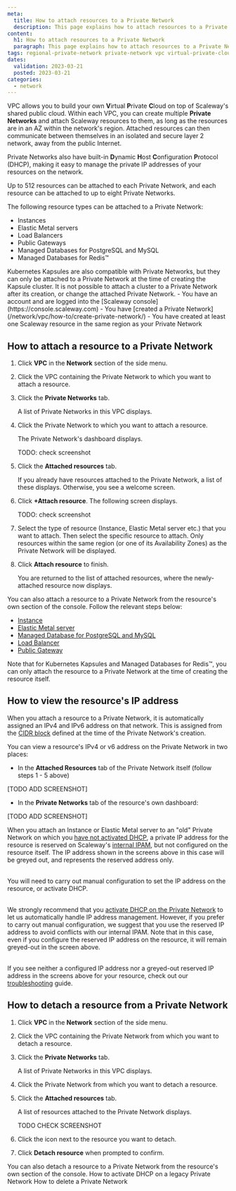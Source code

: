 ```yaml
---
meta:
  title: How to attach resources to a Private Network
  description: This page explains how to attach resources to a Private Network in a Scaleway VPC
content:
  h1: How to attach resources to a Private Network
  paragraph: This page explains how to attach resources to a Private Network in a Scaleway VPC
tags: regional-private-network private-network vpc virtual-private-cloud attach detach resources regional
dates:
  validation: 2023-03-21
  posted: 2023-03-21
categories:
  - network
---
```



VPC allows you to build your own **V**irtual **P**rivate **C**loud on top of Scaleway's shared public cloud. Within each VPC, you can create multiple **Private Networks** and attach Scaleway resources to them, as long as the resources are in an AZ within the network's region. Attached resources can then communicate between themselves in an isolated and secure layer 2 network, away from the public Internet.

Private Networks also have built-in **D**ynamic **H**ost **C**onfiguration **P**rotocol (DHCP), making it easy to manage the private IP addresses of your resources on the network.

Up to 512 resources can be attached to each Private Network, and each resource can be attached to up to eight Private Networks.

The following resource types can be attached to a Private Network:
- Instances
- Elastic Metal servers
- Load Balancers
- Public Gateways
- Managed Databases for PostgreSQL and MySQL
- Managed Databases for Redis™ 

<Message type="note">
 Kubernetes Kapsules are also compatible with Private Networks, but they can only be attached to a Private Network at the time of creating the Kapsule cluster. It is not possible to attach a cluster to a Private Network after its creation, or change the attached Private Network.
</Message>

<Macro id="iam-requirements" />
 
<Message type="requirement">
  - You have an account and are logged into the [Scaleway console](https://console.scaleway.com)
  - You have [created a Private Network](/network/vpc/how-to/create-private-network/)
  - You have created at least one Scaleway resource in the same region as your Private Network
</Message>

## How to attach a resource to a Private Network

1. Click **VPC** in the **Network** section of the side menu.

2. Click the VPC containing the Private Network to which you want to attach a resource.

3. Click the **Private Networks** tab.

    A list of Private Networks in this VPC displays.

4. Click the Private Network to which you want to attach a resource.

    The Private Network's dashboard displays.

    <Lightbox src="scaleway-rpn-dashboard.webp" alt="" />
    TODO: check screenshot

5. Click the **Attached resources** tab.

    If you already have resources attached to the Private Network, a list of these displays. Otherwise, you see a welcome screen.

6. Click **+Attach resource**. The following screen displays.

    <Lightbox src="scaleway-attach-resource.webp" alt="" />
    TODO: check screenshot

6. Select the type of resource (Instance, Elastic Metal server etc.) that you want to attach. Then select the specific resource to attach. Only resources within the same region (or one of its Availability Zones) as the Private Network will be displayed.

7. Click **Attach resource** to finish.

    You are returned to the list of attached resources, where the newly-attached resource now displays.

<Message type="tip">

You can also attach a resource to a Private Network from the resource's own section of the console. Follow the relevant steps below:
- [Instance](/compute/instances/how-to/use-private-networks/#how-to-attach-instances-to-a-private-network)
- [Elastic Metal server](/bare-metal/elastic-metal/how-to/use-private-networks/#from-the-elastic-metal-section-of-the-console)
- [Managed Database for PostgreSQL and MySQL](/managed-databases/postgresql-and-mysql/how-to/connect-database-private-network/)
- [Load Balancer](/network/load-balancer/how-to/use-with-private-network/)
- [Public Gateway](/network/vpc/how-to/create-private-network/#how-to-attach-and-detach-resources-tofrom-a-private-network)

Note that for Kubernetes Kapsules and Managed Databases for Redis™, you can only attach the resource to a Private Network at the time of creating the resource itself.
</Message>

## How to view the resource's IP address

When you attach a resource to a Private Network, it is automatically assigned an IPv4 and IPv6 address on that network. This is assigned from the [CIDR block](/network/vpc/how-to/create-private-network/#how-to-configure-cidr) defined at the time of the Private Network's creation.

You can view a resource's IPv4 or v6 address on the Private Network in two places:

- In the **Attached Resources** tab of the Private Network itself (follow steps 1 - 5 above)

[TODO ADD SCREENSHOT]

- In the **Private Networks** tab of the resource's own dashboard:

[TODO ADD SCREENSHOT]

<Message type="important">

When you attach an Instance or Elastic Metal server to an "old" Private Network on which you [have not activated DHCP](/network/vpc/reference-content/vpc-migration/#dhcp-activation-on-pre-existing-private-networks), a private IP address for the resource is reserved on Scaleway's [internal IPAM](/network/vpc/concepts/#ipam), but not configured on the resource itself. The IP address shown in the screens above in this case will be greyed out, and represents the reserved address only.<br /><br />

You will need to carry out manual configuration to set the IP address on the resource, or activate DHCP.<br /><br />

We strongly recommend that you [activate DHCP on the Private Network](/network/vpc/how-to/activate-dhcp/) to let us automatically handle IP address management. However, if you prefer to carry out manual configuration, we suggest that you use the reserved IP address to avoid conflicts with our internal IPAM. Note that in this case, even if you configure the reserved IP address on the resource, it will remain greyed-out in the screen above.<br /> <br />

If you see neither a configured IP address nor a greyed-out reserved IP address in the screens above for your resource, check out our [troubleshooting](/network/vpc/troubleshooting/resource-attached-no-ip/) guide.
</Message>

## How to detach a resource from a Private Network

1. Click **VPC** in the **Network** section of the side menu.

2. Click the VPC containing the Private Network from which you want to detach a resource.

3. Click the **Private Networks** tab.

    A list of Private Networks in this VPC displays.

4. Click the Private Network from which you want to detach a resource.

5. Click the **Attached resources** tab.

    A list of resources attached to the Private Network displays.

    <Lightbox src="scaleway-attached-resource-list.webp" alt="" />
    TODO CHECK SCREENSHOT

5. Click the <Icon name="unlink" /> icon next to the resource you want to detach.

6. Click **Detach resource** when prompted to confirm.

<Message type="tip">
You can also detach a resource to a Private Network from the resource's own section of the console.
</Message>

<Navigation title="See Also">
  <PreviousButton to="/network/vpc/how-to/activate-dhcp/">How to activate DHCP on a legacy Private Network</PreviousButton>
  <NextButton to="/network/vpc/how-to/delete-private-network/">How to delete a Private Network</NextButton>
</Navigation>
